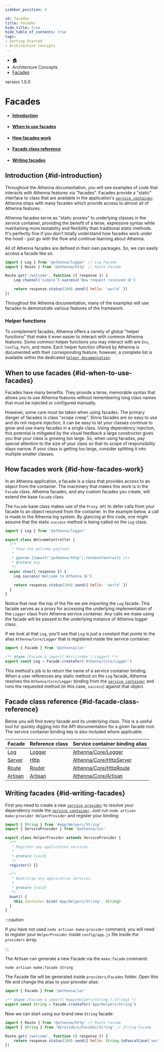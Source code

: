 ```yaml
---
sidebar_position: 4

id: facades
title: Facades
hide_title: true
hide_table_of_contents: true
tags:
- Getting Started
- Architecture Concepts
---
```



<nav aria-label="breadcrumbs">
    <ul class="breadcrumbs">
        <li class="breadcrumbs__item">
            <a class="breadcrumbs__link" href="/">🏠</a>
        </li>
        <li class="breadcrumbs__item">
            <a class="breadcrumbs__link">Architecture Concepts</a>
        </li>
        <li class="breadcrumbs__item">
            <a class="breadcrumbs__link" href="/docs/architecture-concepts/facades">Facades</a>
        </li>
    </ul>
</nav>

<span class="badge badge--secondary margin-top-bot">version 1.0.0</span>

# Facades

- #### [Introduction](#id-introduction)
- #### [When to use facades](#id-when-to-use-facades)
- #### [How facades work](#id-how-facades-work)
- #### [Facade class reference](#id-facade-class-reference)
- #### [Writing facades](#id-writing-facades)

## Introduction {#id-introduction}

Throughout the Athenna documentation, you will see examples of code that interacts with Athenna features via "facades".
Facades provide a "static" interface to class that are available in the application's [`service container`](/docs/architecture-concepts/container).
Athenna ships with many facades which provide access to almost all of Athenna features.

Athenna facades serve as "static proxies" to underlying classes in the service container, providing the benefit of a terse,
expressive syntax while maintaining more testability and flexibility than traditional static methods. It's perfectly fine
if you don't totally understand how facades work under the hood - just go with the flow and continue learning about Athenna.

All of Athenna facades are defined in their own packages. So, we can easily access a facade like so:

```javascript
import { Log } from '@athenna/logger' // Log Facade
import { Route } from '@athenna/http' // Route Facade

Route.get('/welcome', function ({ response }) {
    Log.channel('simple').success('New request received 😝')

    return response.status(200).send({ hello: 'world' })
})
```

Throughout the Athenna documentation, many of the examples will use facades to demonstrate various features of the framework.

### Helper functions

To complement facades, Athenna offers a variety of global "helper functions" that make it even easier to interact with
common Athenna features. Some common helper functions you may interact with are `Env`, `Config`, `Path`, and more. Each
helper function offered by Athenna is documented with their corresponding feature; however, a complete list is available
within the dedicated [`helper documentation`](/docs/getting-started/installation).

## When to use facades {#id-when-to-use-facades}

Facades have many benefits. They provide a terse, memorable syntax that allows you to use Athenna features without
remembering long class names that must be injected or configured manually.

However, some care must be taken when using facades. The primary danger of facades is class "scope creep". Since facades
are so easy to use and do not require injection, it can be easy to let your classes continue to grow and use many facades
in a single class. Using dependency injection, this potential is mitigated by the visual feedback a large constructor
gives you that your class is growing too large. So, when using facades, pay special attention to the size of your class
so that its scope of responsibility stays narrow. If your class is getting too large, consider splitting it into multiple
smaller classes.

## How facades work {#id-how-facades-work}

In an Athenna application, a facade is a class that provides access to an object from the container. The machinery that
makes this work is in the `Facade` class. Athenna facades, and any custom facades you create, will extend the base
`Facade` class.

The `Facade` base class makes use of the `Proxy API` to defer calls from your facade to an object resolved from the
container. In the example below, a call is made to the Athenna log system. By glancing at this code, one might assume
that the static `success` method is being called on the `Log` class:

```javascript
import { Log } from '@athenna/logger'

export class WelcomeController {
  /**
   * Show the welcome payload.
   *
   * @param {import('@athenna/http').ContextContract} ctx
   * @return any
   */
  async show({ response }) {
    Log.success('Welcome to Athenna 😝')

    return response.status(200).send({ hello: 'world' })
  }
}
```

Notice that near the top of the file we are importing the `Log` facade. This facade serves as a proxy for accessing the
underlying implementation of the `Logger` class from Athenna service container. Any calls we make using the facade will
be passed to the underlying instance of Athenna logger class.

If we look at that `Log`, you'll see that `Log` is just a constant that points to the alias `Athenna/Core/Logger` that is
registered inside the service container:

```javascript
import { Facade } from '@athenna/ioc'

/** @type {Facade & import('#src/index').Logger} **/
export const Log = Facade.createFor('Athenna/Core/Logger')
```

This method's job is to return the name of a service container binding. When a user references any static method on the
`Log` facade, Athenna resolves the `Athenna/Core/Logger` binding from the [`service container`](/docs/architecture-concepts/container)
and runs the requested method (in this case, `success`) against that object.

## Facade class reference {#id-facade-class-reference}

Below you will find every facade and its underlying class. This is a useful tool for quickly digging into the API
documentation for a given facade root. The service container binding key is also included where applicable.

<table>
    <thead>
    <tr>
        <th>Facade</th>
        <th>Reference class</th>
        <th>Service container binding alias</th>
    </tr>
    </thead>
    <tbody>
    <tr>
        <td><a href="https://github.com/AthennaIO/Logger/blob/develop/src/Facades/Log.js">Log</a></td>
        <td><a href="https://github.com/AthennaIO/Logger/blob/develop/src/index.js">Logger</a></td>
        <td><a href="https://github.com/AthennaIO/Logger/blob/develop/src/Providers/LoggerProvider.js">Athenna/Core/Logger</a></td>
    </tr>
    <tr>
        <td><a href="https://github.com/AthennaIO/Http/blob/develop/src/Facades/Server.js">Server</a></td>
        <td><a href="https://github.com/AthennaIO/Http/blob/develop/src/index.js">Http</a></td>
        <td><a href="https://github.com/AthennaIO/Http/blob/develop/src/Providers/HttpServerProvider.js">Athenna/Core/HttpServer</a></td>
    </tr>
    <tr>
        <td><a href="https://github.com/AthennaIO/Http/blob/develop/src/Facades/Route.js">Route</a></td>
        <td><a href="https://github.com/AthennaIO/Http/blob/develop/src/Router/Router.js">Router</a></td>
        <td><a href="https://github.com/AthennaIO/Http/blob/develop/src/Providers/HttpRouteProvider.js">Athenna/Core/HttpRoute</a></td>
    </tr>
    <tr>
        <td><a href="https://github.com/AthennaIO/Artisan/blob/develop/src/Facades/Artisan.js">Artisan</a></td>
        <td><a href="https://github.com/AthennaIO/Artisan/blob/develop/src/index.js">Artisan</a></td>
        <td><a href="https://github.com/AthennaIO/Artisan/blob/develop/src/Providers/HttpServerProvider.js">Athenna/Core/Artisan</a></td>
    </tr>
    </tbody>
</table>

## Writing facades {#id-writing-facades}

First you need to create a new [`service provider`](/docs/architecture-concepts/providers#id-writing-service-providers)
to resolve your dependency inside the [`service container`](/docs/architecture-concepts/container). Just run
`node artisan make:provider HelperProvider` and register your binding:

```javascript
import { String } from '#app/Helpers/String'
import { ServiceProvider } from '@athenna/ioc'

export class HelperProvider extends ServiceProvider {
  /**
   * Register any application services.
   *
   * @return {void}
   */
  register() {}

  /**
   * Bootstrap any application services.
   *
   * @return {void}
   */
  boot() {
    this.container.bind('App/Helpers/String', String)
  }
}
```

:::caution

If you have not used `node artisan make:provider` command, you will need to register your `HelperProvider` inside `config/app.js`
file inside the `providers` array.

:::

The Artisan can generate a new Facade via the `make:facade` command:

```shell
node artisan make:facade String
```

The Facade file will be generated inside `providers/Facades` folder. Open this file and change the alias to your
provider alias:

```javascript
import { Facade } from '@athenna/ioc'

/** @type {Facade & import('#app/Helpers/String').String} */
export const String = Facade.createFor('App/Helpers/String')
```

Now we can start using our brand new `String` facade:

```javascript
import { Route } from '@athenna/http' // Route Facade
import { String } from '#providers/Facades/String' // String Facade

Route.get('/welcome', function ({ response }) {
    return response.status(200).send({ hello: String.toPascalCase('world') })
})
```
